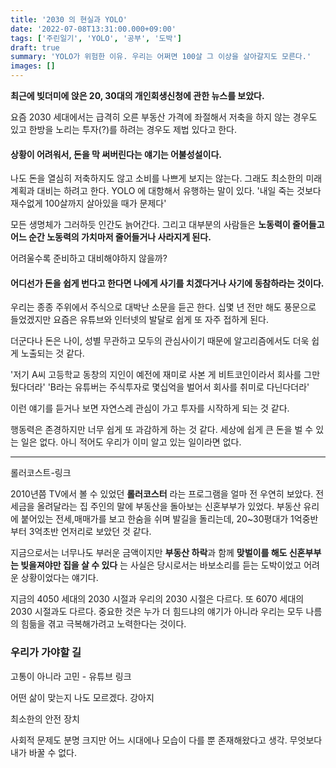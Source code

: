 ```yaml
---
title: '2030 의 현실과 YOLO'
date: '2022-07-08T13:31:00.000+09:00'
tags: ['주린일기', 'YOLO', '공부', '도박']
draft: true
summary: 'YOLO가 위험한 이유. 우리는 어쩌면 100살 그 이상을 살아갈지도 모른다.'
images: []
---
```


**최근에 빚더미에 앉은 20, 30대의 개인회생신청에 관한 뉴스를 보았다.**

요즘 2030 세대에서는 급격히 오른 부동산 가격에 좌절해서 저축을 하지 않는 경우도 있고
한방을 노리는 투자(?)를 하려는 경우도 제법 있다고 한다.

#### 상황이 어려워서, 돈을 막 써버린다는 얘기는 어불성설이다.
 
 나도 돈을 열심히 저축하지도 않고 소비를 나쁘게 보지는 않는다. 그래도 최소한의 미래 계획과 대비는 하려고 한다.
 YOLO 에 대항해서 유행하는 말이 있다. '내일 죽는 것보다 재수없게 100살까지 살아있을 때가 문제다'
 
 모든 생명체가 그러하듯 인간도 늙어간다. 
 그리고 대부분의 사람들은 **노동력이 줄어들고 어느 순간 노동력의 가치마저 줄어들거나 사라지게 된다.**
 
 어려울수록 준비하고 대비해야하지 않을까?
 
#### 어디선가 돈을 쉽게 번다고 한다면 나에게 사기를 치겠다거나 사기에 동참하라는 것이다.

 우리는 종종 주위에서 주식으로 대박난 소문을 듣곤 한다. 
 십몇 년 전만 해도 풍문으로 들었겠지만 요즘은 유튜브와 인터넷의 발달로 쉽게 또 자주 접하게 된다.

 더군다나 돈은 나이, 성별 무관하고 모두의 관심사이기 때문에 알고리즘에서도 더욱 쉽게 노출되는 것 같다.

 '저기 A씨 고등학교 동창의 지인이 예전에 재미로 사본 게 비트코인이라서 회사를 그만뒀다더라'
 'B라는 유튜버는 주식투자로 몇십억을 벌어서 회사를 취미로 다닌다더라' 

 이런 얘기를 듣거나 보면 자연스레 관심이 가고 투자를 시작하게 되는 것 같다.
 
 행동력은 존경하지만 너무 쉽게 또 과감하게 하는 것 같다.
 세상에 쉽게 큰 돈을 벌 수 있는 일은 없다. 아니 적어도 우리가 이미 알고 있는 일이라면 없다.
 
---
 롤러코스트-링크
 
 2010년쯤 TV에서 볼 수 있었던 **롤러코스터** 라는 프로그램을 얼마 전 우연히 보았다.
 전세금을 올려달라는 집 주인의 말에 부동산을 돌아보는 신혼부부가 있었다.
 부동산 유리에 붙어있는 전세,매매가를 보고 한숨을 쉬며 발길을 돌리는데, 20~30평대가 1억중반부터 3억초반 언저리로 보았던 것 같다.
 
 지금으로서는 너무나도 부러운 금액이지만 **부동산 하락**과 함께 **맞벌이를 해도 신혼부부는 빚을져야만 집을 살 수 있다** 는 사실은 당시로서는 바보소리를 듣는 도박이었고 어려운 상황이었다는 얘기다.
 
 지금의 4050 세대의 2030 시절과 우리의 2030 시절은 다르다. 또 6070 세대의 2030 시절과도 다르다.
 중요한 것은 누가 더 힘드냐의 얘기가 아니라 우리는 모두 나름의 힘듦을 겪고 극복해가려고 노력한다는 것이다. 
 
### 우리가 가야할 길
 고통이 아니라 고민 - 유튜브 링크
 
 어떤 삶이 맞는지 나도 모르겠다.
 강아지
 
 최소한의 안전 장치
 
 사회적 문제도 분명 크지만 어느 시대에나 모습이 다를 뿐 존재해왔다고 생각.
 무엇보다 내가 바꿀 수 없다.
 
 
